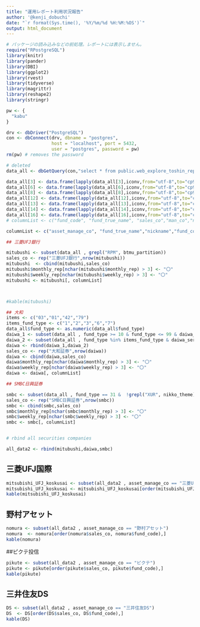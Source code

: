 ```yaml
---
title: "運用レポート利用状況報告"
author: '@kenji_dobuchi'
date: "`r format(Sys.time(), '%Y/%m/%d %H:%M:%OS')`"
output: html_document
---
```


```r
# パッケージの読み込みなどの前処理。レポートには表示しません。
require("RPostgreSQL")
library(knitr)
library(pander)
library(DBI)
library(ggplot2)
library(rvest)
library(tidyverse)
library(magrittr)
library(reshape2)
library(stringr)

pw <- {
  "kabu"
}

drv <- dbDriver("PostgreSQL")
con <- dbConnect(drv, dbname = "postgres",
                 host = "localhost", port = 5432,
                 user = "postgres", password = pw)
rm(pw) # removes the password

# deleted
data_all <- dbGetQuery(con,"select * from public.web_explore_toshin_rep")

data_all[3] <- data.frame(lapply(data_all[3],iconv,from="utf-8",to="cp932"))
data_all[6] <- data.frame(lapply(data_all[6],iconv,from="utf-8",to="cp932"))
data_all[8] <- data.frame(lapply(data_all[8],iconv,from="utf-8",to="cp932"))
data_all[12] <- data.frame(lapply(data_all[12],iconv,from="utf-8",to="cp932"))
data_all[13] <- data.frame(lapply(data_all[13],iconv,from="utf-8",to="cp932"))
data_all[14] <- data.frame(lapply(data_all[14],iconv,from="utf-8",to="cp932"))
data_all[16] <- data.frame(lapply(data_all[16],iconv,from="utf-8",to="cp932"))
# columnList <- c("fund_code", "fund_true_name", "sales_co","man_co","nickname","weekly_rep","monthly_rep")

columnList <- c("asset_manage_co", "fund_true_name","nickname","fund_code","sales_co","weekly_rep","monthly_rep")

## 三菱UFJ銀行

mitubushi <- subset(data_all , grepl("RPM", btmu_partition))
sales_co <- rep("三菱UFJ銀行",nrow(mitubushi))
mitubushi  <- cbind(mitubushi,sales_co)
mitubushi$monthly_rep[nchar(mitubushi$monthly_rep) > 3] <- "〇"
mitubushi$weekly_rep[nchar(mitubushi$weekly_rep) > 3] <- "〇"
mitubushi <- mitubushi[, columnList]



#kable(mitubushi)

## 大和
items <- c("03","01","42","79")
items_fund_type <- c("1","2","3","6","7")
data_all$fund_type <- as.numeric(data_all$fund_type)
daiwa_1 <- subset(data_all , fund_type >= 10 & fund_type <= 99 & daiwa_service_partition == "1" & asset_manage_code %in% items & redeem_flag == "0")
daiwa_2 <- subset(data_all , fund_type %in% items_fund_type & daiwa_service_partition == "1" & asset_manage_code %in% items & redeem_flag == "0")
daiwa <- rbind(daiwa_1,daiwa_2)
sales_co <- rep("大和証券",nrow(daiwa))
daiwa <- cbind(daiwa,sales_co)
daiwa$monthly_rep[nchar(daiwa$monthly_rep) > 3] <- "〇"
daiwa$weekly_rep[nchar(daiwa$weekly_rep) > 3] <- "〇"
daiwa <- daiwa[, columnList]

## SMBC日興証券

smbc <- subset(data_all , fund_type == 31 &  !grepl("XUR", nikko_theme) & !grepl("ALL", nikko_theme)  & grepl("DRT", nikko_theme) & asset_manage_code %in% items & monthly_rep != "," )
sales_co <- rep("SMBC日興証券",nrow(smbc))
smbc <- cbind(smbc,sales_co)
smbc$monthly_rep[nchar(smbc$monthly_rep) > 3] <- "〇"
smbc$weekly_rep[nchar(smbc$weekly_rep) > 3] <- "〇"
smbc <- smbc[, columnList]


# rbind all securities companies

all_data2 <- rbind(mitubushi,daiwa,smbc)
```


## 三菱UFJ国際

```r
mitsubishi_UFJ_koskusai <- subset(all_data2 , asset_manage_co == "三菱UFJ国際")
mitsubishi_UFJ_koskusai <- mitsubishi_UFJ_koskusai[order(mitsubishi_UFJ_koskusai$sales_co, mitsubishi_UFJ_koskusai$fund_code),]
kable(mitsubishi_UFJ_koskusai)
```

## 野村アセット

```r
nomura <- subset(all_data2 , asset_manage_co == "野村アセット")
nomura  <- nomura[order(nomura$sales_co, nomura$fund_code),]
kable(nomura)
```



##ピクテ投信

```r
pikute <- subset(all_data2 , asset_manage_co == "ピクテ")
pikute <- pikute[order(pikute$sales_co, pikute$fund_code),]
kable(pikute)
```



## 三井住友DS

```r
DS <- subset(all_data2 , asset_manage_co == "三井住友DS")
DS  <- DS[order(DS$sales_co, DS$fund_code),]
kable(DS)
```

